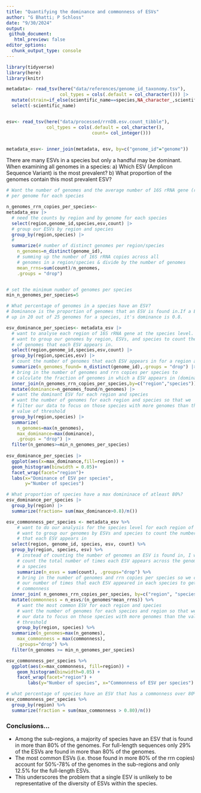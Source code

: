 ```yaml
---
title: "Quantifying the dominance and commonness of ESVs"
author: "G Bhatti; P Schloss"
date: "9/30/2024"
output:
 github_document:
   html_preview: false
editor_options: 
  chunk_output_type: console
---
```


```r
library(tidyverse)
library(here)
library(knitr)

metadata<- read_tsv(here("data/references/genome_id_taxonomy.tsv"),
                    col_types = cols(.default = col_character())) |> 
  mutate(strain=if_else(scientific_name==species,NA_character_,scientific_name)) |> 
  select(-scientific_name)


esv<- read_tsv(here("data/processed/rrnDB.esv.count_tibble"),
               col_types = cols(.default = col_character(),
                                count= col_integer()))


metadata_esv<- inner_join(metadata, esv, by=c("genome_id"="genome"))
```

There are many ESVs in a species but only a handful may be dominant.
When examining all genomes in a species: 
a) Which ESV (Amplicon Sequence Variant) is the most prevalent? 
b) What proportion of the genomes contain this most prevalent ESV?


```r

# Want the number of genomes and the average number of 16S rRNA gene (rrn) copies  
# per genome for each species

n_genomes_rrn_copies_per_species<- 
metadata_esv |> 
  # need the counts by region and by genome for each species
  select(region,genome_id,species,esv,count) |> 
  # group our ESVs by region and species
  group_by(region,species) |> 
  # 
  summarize(# number of distinct genomes per region/species
    n_genomes=n_distinct(genome_id),
    # summing up the number of 16S rRNA copies across all 
    # genomes in a region/species & divide by the number of genomes
    mean_rrns=sum(count)/n_genomes,
    .groups = "drop") 


# set the minimum number of genomes per species
min_n_genomes_per_species=5

# What percentage of genomes in a species have an ESV? 
# Dominance is the proportion of genomes that an ESV is found in.If a ESV shows 
# up in 20 out of 25 genomes for a species, it's dominance is 0.8.

esv_dominance_per_species<- metadata_esv |>
  # want to analyse each region of 16S rRNA gene at the species level.
  # want to group our genomes by region, ESVs, and species to count the number 
  # of genomes that each ESV appears in.
  select(region,genome_id,species,esv,count) |> 
  group_by(region,species,esv) |> 
  # count the number of genomes that each ESV appears in for a region and species
  summarize(n_genomes_found= n_distinct(genome_id),.groups = "drop") |> 
  # bring in the number of genomes and rrn copies per species to 
  # calculate the fraction of genomes in which a ESV appears in (dominance).
  inner_join(n_genomes_rrn_copies_per_species,by=c("region","species")) |> 
  mutate(dominance=n_genomes_found/n_genomes) |> 
  # want the dominant ESV for each region and species 
  # want the number of genomes for each region and species so that we 
  # filter our data to focus on those species with more genomes than the
  # value of threshold
  group_by(region,species) |> 
  summarize(
    n_genomes=max(n_genomes),
    max_dominance=max(dominance),
    .groups = "drop") |> 
  filter(n_genomes>=min_n_genomes_per_species)
  
esv_dominance_per_species |> 
  ggplot(aes(x=max_dominance,fill=region)) +
  geom_histogram(binwidth = 0.05)+
  facet_wrap(facet="region")+
  labs(x="Dominance of ESV per species",
       y="Number of species")

# What proportion of species have a max domininace of atleast 80%?
esv_dominance_per_species |> 
  group_by(region) |>
  summarize(fraction= sum(max_dominance>0.8)/n())

```

```r
esv_commonness_per_species <- metadata_esv %>%
	# want to do our analysis for the species level for each region of 16S will
	# want to group our genomes by ESVs and species to count the number of genomes
	# that each ESV appears in
  select(region, genome_id, species, esv, count) %>%
  group_by(region, species, esv) %>%
	# instead of counting the number of genomes an ESV is found in, I want to
	# count the total number of times each ESV appears across the genomes within
	# a species
	summarize(n_esvs = sum(count), .groups="drop") %>%
	# bring in the number of genomes and rrn copies per species so we can scale
	# our number of times that each ESV appeared in each species to get percent
	# commonness
  inner_join( n_genomes_rrn_copies_per_species, by=c("region", "species")) %>%
  mutate(commonness = n_esvs/(n_genomes*mean_rrns)) %>%
	# want the most common ESV for each region and species
	# want the number of genomes for each species and region so that we can filter
	# our data to focus on those species with more genomes than the value of
	# threshold
	group_by(region, species) %>%
  summarize(n_genomes=max(n_genomes),
    max_commonness = max(commonness),
    .groups="drop") %>%
  filter(n_genomes >= min_n_genomes_per_species)

esv_commonness_per_species %>%
  ggplot(aes(x=max_commonness, fill=region)) +
    geom_histogram(binwidth=0.05) +
    facet_wrap(facet="region") +
		labs(y="Number of species", x="Commonness of ESV per species")

# what percentage of species have an ESV that has a commonness over 80%
esv_commonness_per_species %>%
  group_by(region) %>%
  summarize(fraction = sum(max_commonness > 0.80)/n())
```

### Conclusions...
* Among the sub-regions, a majority of species have an ESV that is found in more than 80% of the genomes. For full-length sequences only 29% of the ESVs are found in more than 80% of the genomes.
* The most common ESVs (i.e. those found in more 80% of the rrn copies) account for 50%-78% of the genomes in the sub-regions and only 12.5% for the full-length ESVs.
* This underscores the problem that a single ESV is unlikely to be representative of the diversity of ESVs within the species.
